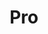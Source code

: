 ---
title: Pro
sidebar_position: 2
sidebar_label: Pro
sidebar_collapsible: true
sidebar_collapsed: true
description: add this
---